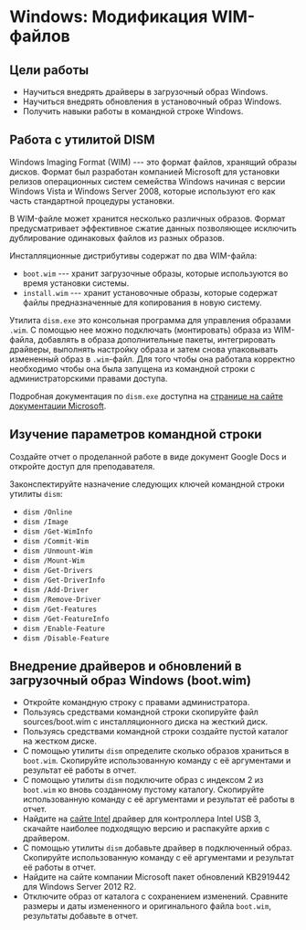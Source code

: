 # Windows: Модификация WIM-файлов

## Цели работы

- Научиться внедрять драйверы в загрузочный образ Windows.
- Научиться внедрять обновления в установочный образ Windows.
- Получить навыки работы в командной строке Windows.

## Работа с утилитой DISM

Windows Imaging Format (WIM) --- это формат файлов, хранящий образы дисков. Формат был разработан компанией Microsoft для 
установки релизов операционных систем семейства Windows начиная с версии Windows Vista и Windows Server 2008, которые 
используют его как часть стандартной процедуры установки.

В WIM-файле может хранится несколько различных образов. Формат предусматривает эффективное сжатие данных позволяющее исключить 
дублирование одинаковых файлов из разных образов.

Инсталляционные дистрибутивы содержат по два WIM-файла:

- `boot.wim` --- хранит загрузочные образы, которые используются во время установки системы.
- `install.wim` --- хранит установочные образы, которые содержат файлы предназначенные для копирования в новую систему.

Утилита `dism.exe` это консольная программа для управления образами `.wim`. С помощью нее можно подключать (монтировать) образа из WIM-файла, добавлять в образа дополнительные пакеты, интегрировать драйверы, выполнять настройку образа и затем снова упаковывать измененный образ в `.wim`-файл. Для того чтобы она работала корректно необходимо чтобы она была запущена из командной строки с администраторскими правами доступа.

Подробная документация по `dism.exe` доступна на [странице на сайте документации Microsoft](https://docs.microsoft.com/en-us/windows-hardware/manufacture/desktop/dism---deployment-image-servicing-and-management-technical-reference-for-windows).

## Изучение параметров командной строки

Создайте отчет о проделанной работе в виде документ Google Docs и откройте доступ для преподавателя.

Законспектируйте назначение следующих ключей командной строки утилиты `dism`:

- `dism /Online`
- `dism /Image`
- `dism /Get-WimInfo`
- `dism /Commit-Wim`
- `dism /Unmount-Wim`
- `dism /Mount-Wim`
- `dism /Get-Drivers`
- `dism /Get-DriverInfo`
- `dism /Add-Driver`
- `dism /Remove-Driver`
- `dism /Get-Features`
- `dism /Get-FeatureInfo`
- `dism /Enable-Feature`
- `dism /Disable-Feature`

## Внедрение драйверов и обновлений в загрузочный образ Windows (boot.wim)

- Откройте командную строку с правами администратора.
- Пользуясь средствами командной строки скопируйте файл sources/boot.wim с инсталляционного диска на жесткий диск.
- Пользуясь средствами командной строки создайте пустой каталог на жестком диске.
- С помощью утилиты `dism` определите сколько образов храниться в `boot.wim`. Скопируйте использованную команду с её аргументами и результат её работы в отчет.
- С помощью утилиты `dism` подключите образ с индексом 2 из `boot.wim` ко вновь созданному пустому каталогу. Скопируйте использованную команду с её аргументами и результат её работы в отчет.
- Найдите на [сайте Intel](https://www.intel.com) драйвер для контроллера Intel USB 3, скачайте наиболее подходящую версию и распакуйте архив с драйвером.
- С помощью утилиты `dism` добавьте драйвер в подключенный образ. Скопируйте использованную команду с её аргументами и результат её работы в отчет.
- Найдите на сайте компании Microsoft пакет обновлений KB2919442 для Windows Server 2012 R2.
- Отключите образ от каталога с сохранением изменений. Сравните размеры и даты измененного и оригинального файла `boot.wim`, результаты добавьте в отчет.
